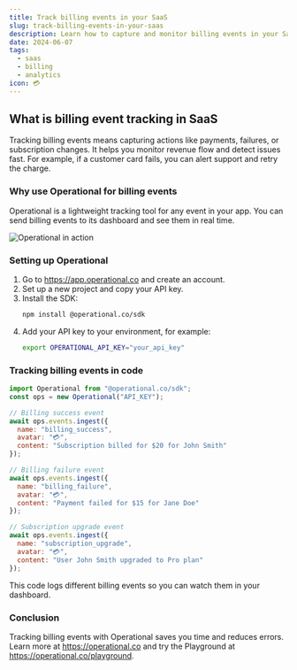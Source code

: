 ```yaml
---
title: Track billing events in your SaaS
slug: track-billing-events-in-your-saas
description: Learn how to capture and monitor billing events in your SaaS app using Operational for clearer insights and smoother revenue tracking.
date: 2024-06-07
tags:
  - saas
  - billing
  - analytics
icon: 💳
---
```


## What is billing event tracking in SaaS
Tracking billing events means capturing actions like payments, failures, or subscription changes.
It helps you monitor revenue flow and detect issues fast.
For example, if a customer card fails, you can alert support and retry the charge.

### Why use Operational for billing events
Operational is a lightweight tracking tool for any event in your app.
You can send billing events to its dashboard and see them in real time.

![Operational in action](https://operational.co/images/misc/ops-usage.jpg)

### Setting up Operational
1. Go to https://app.operational.co and create an account.
2. Set up a new project and copy your API key.
3. Install the SDK:
   ```bash
   npm install @operational.co/sdk
   ```
4. Add your API key to your environment, for example:
   ```bash
   export OPERATIONAL_API_KEY="your_api_key"
   ```

### Tracking billing events in code
```javascript
import Operational from "@operational.co/sdk";
const ops = new Operational("API_KEY");

// Billing success event
await ops.events.ingest({
  name: "billing_success",
  avatar: "💳",
  content: "Subscription billed for $20 for John Smith"
});

// Billing failure event
await ops.events.ingest({
  name: "billing_failure",
  avatar: "💳",
  content: "Payment failed for $15 for Jane Doe"
});

// Subscription upgrade event
await ops.events.ingest({
  name: "subscription_upgrade",
  avatar: "💳",
  content: "User John Smith upgraded to Pro plan"
});
```
This code logs different billing events so you can watch them in your dashboard.

### Conclusion
Tracking billing events with Operational saves you time and reduces errors.
Learn more at https://operational.co and try the Playground at https://operational.co/playground.
